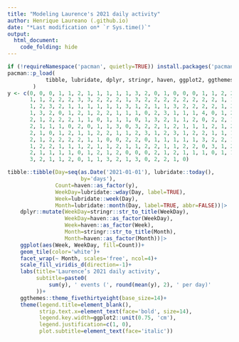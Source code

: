 ```yaml
---
title: "Modeling Laurence's 2021 daily activity"
author: Henrique Laureano (.github.io)
date: "*Last modification on* `r Sys.time()`"
output:
  html_document:
    code_folding: hide
---
```


```r

if (!requireNamespace('pacman', quietly=TRUE)) install.packages('pacman')
pacman::p_load(
            tibble, lubridate, dplyr, stringr, haven, ggplot2, ggthemes
        )
y <- c(0, 0, 0, 1, 1, 2, 1, 1, 1, 1, 1, 3, 2, 0, 1, 0, 0, 0, 1, 1, 2, 2,
       1, 1, 2, 2, 2, 3, 3, 2, 2, 2, 1, 3, 2, 2, 2, 2, 2, 2, 2, 2, 1, 1,
       1, 2, 3, 2, 1, 1, 1, 1, 1, 1, 3, 1, 2, 1, 1, 3, 2, 2, 2, 2, 1, 3,
       1, 3, 2, 0, 1, 2, 1, 2, 2, 1, 1, 1, 0, 2, 3, 1, 1, 1, 4, 0, 1, 2,
       2, 1, 2, 2, 2, 1, 1, 0, 1, 1, 1, 0, 1, 3, 2, 1, 1, 2, 0, 2, 2, 1,
       2, 1, 1, 1, 0, 2, 0, 1, 1, 3, 0, 3, 2, 2, 1, 2, 1, 1, 1, 2, 1, 2,
       2, 1, 0, 1, 2, 1, 1, 2, 2, 1, 1, 2, 3, 1, 2, 3, 1, 2, 2, 1, 1, 1,
       2, 1, 2, 2, 2, 2, 1, 1, 0, 0, 2, 2, 0, 1, 1, 1, 1, 1, 3, 2, 2, 1,
       1, 2, 2, 1, 1, 1, 2, 1, 1, 2, 1, 1, 2, 2, 1, 1, 2, 2, 0, 3, 1, 2,
       2, 1, 1, 1, 1, 0, 1, 2, 1, 2, 0, 0, 0, 2, 1, 2, 1, 1, 1, 0, 1, 1, 
       3, 2, 1, 1, 2, 0, 1, 1, 3, 2, 1, 3, 0, 2, 2, 1, 0)

tibble::tibble(Day=seq(as.Date('2021-01-01'), lubridate::today(),
                       by='days'),
               Count=haven::as_factor(y),
               WeekDay=lubridate::wday(Day, label=TRUE), 
               Week=lubridate::week(Day), 
               Month=lubridate::month(Day, label=TRUE, abbr=FALSE))|>
    dplyr::mutate(WeekDay=stringr::str_to_title(WeekDay),
                  WeekDay=haven::as_factor(WeekDay),
                  Week=haven::as_factor(Week),
                  Month=stringr::str_to_title(Month),
                  Month=haven::as_factor(Month))|>
    ggplot(aes(Week, WeekDay, fill=Count))+ 
    geom_tile(color='white')+ 
    facet_wrap(~ Month, scales='free', ncol=4)+ 
    scale_fill_viridis_d(direction=-1)+
    labs(title='Laurence’s 2021 daily activity',
         subtitle=paste0(
             sum(y), ' events (', round(mean(y), 2), ' per day)'
         ))+
    ggthemes::theme_fivethirtyeight(base_size=14)+
    theme(legend.title=element_blank(),
          strip.text.x=element_text(face='bold', size=14),
          legend.key.width=ggplot2::unit(0.75, 'cm'),
          legend.justification=c(1, 0),
          plot.subtitle=element_text(face='italic'))

```

